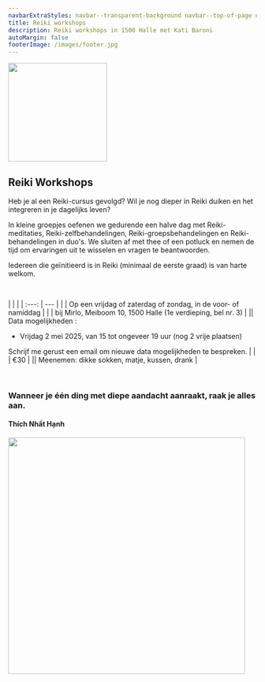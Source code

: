 ```yaml
---
navbarExtraStyles: navbar--transparent-background navbar--top-of-page navbar--light
title: Reiki workshops
description: Reiki workshops in 1500 Halle met Kati Baroni
autoMargin: false
footerImage: /images/footer.jpg
---
```

<Section>  
  <ContentWithBackground src="/images/reiki/reiki1.jpg" className="vh-50 w-100">
  </ContentWithBackground>
  
</Section>

<Section className="section--auto-margin pt-3 pb-3">
 
<Content className="vw-100">

  <div style={{minHeight:"220px", textAlign:"left", paddingLeft:'0.5rem'}}>
        <Image src="/images/reiki/scripture1.png" height="200px" objectFit="contain" objectPosition="left"/>
  </div>

# Reiki Workshops

Heb je al een Reiki-cursus gevolgd?
Wil je nog dieper in Reiki duiken en het integreren in je dagelijks leven?

In kleine groepjes oefenen we gedurende een halve dag met Reiki-meditaties, Reiki-zelfbehandelingen, Reiki-groepsbehandelingen en Reiki-behandelingen in duo's. We sluiten af met thee of een potluck en nemen de tijd om ervaringen uit te wisselen en vragen te beantwoorden.

Iedereen die geïnitieerd is in Reiki (minimaal de eerste graad) is van harte welkom.

<br/>

 |  | |
    | :---: | --- |
    | <BellIcon/> | Op een vrijdag of zaterdag of zondag, in de voor- of namiddag | 
    | <LocationIcon/> | bij Mirlo, Meiboom 10, 1500 Halle (1e verdieping, bel nr. 3) | 
    |<CalendarIcon/>| Data mogelijkheden : <ul> <li> Vrijdag 2 mei 2025, van 15 tot ongeveer 19 uur (nog 2 vrije plaatsen) </li>  </ul> Schrijf me gerust een email om nieuwe data mogelijkheden te bespreken. |
    | <MoneyIcon/> | €30 | 
    |<ToolIcon/>| Meenemen: dikke sokken, matje, kussen, drank |

<br/>

<div className="quote quote--compact text--dark">
            <div className="quote__content">
              <h3>
                Wanneer je één ding met diepe aandacht aanraakt, raak je alles aan.
              </h3>
              <h4>Thích Nhất Hạnh </h4>
            </div>
          </div>    

<div style={{minHeight:"500px"}}>
      <Image src="/images/reiki/reikiTable.jpg" height="480px" objectFit="contain"/>
</div>

</Content>


</Section>
